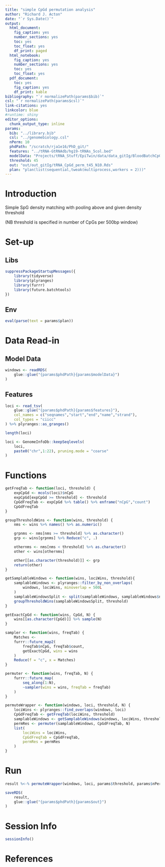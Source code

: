 ```yaml
---
title: "simple CpGd permutation analysis"
author: "Richard J. Acton"
date: "`r Sys.Date()`"
output:
  html_document:
    fig_caption: yes
    number_sections: yes
    toc: yes
    toc_float: yes
    df_print: paged
  html_notebook:
    fig_caption: yes
    number_sections: yes
    toc: yes
    toc_float: yes
  pdf_document:
    toc: yes
    fig_caption: yes
    df_print: kable
bibliography: "`r normalizePath(params$bib)`"
csl: "`r normalizePath(params$csl)`"
link-citations: yes
linkcolor: blue
#runtime: shiny
editor_options: 
  chunk_output_type: inline
params:
  bib: "../library.bib"
  csl: "../genomebiology.csl"
  nPerm: 10
  phdPath: "/scratch/rja1e16/PhD_git/"
  features: "../tRNA-GtRNAdb/hg19-tRNAs_5col.bed"
  modelData: "Projects/tRNA_Stuff/EpiTwin/data/data_gitIg/BloodBatchCpGd3001_blacklistFilteredDukeDAC.Rds"
  threshold: 45
  out: "out/out_gitIg/tRNA_CpGd_perm_t45_N10.Rds"
  plan: "plan(list(sequential,tweak(multiprocess,workers = 2)))"
---
```


# Introduction

Simple SpG density matching with pooling above and given density threshold

(NB threshold is specified in number of CpGs per 500bp window)

# Set-up

## Libs

```r
suppressPackageStartupMessages({
	library(tidyverse)
	library(plyranges)
	library(furrr)
	library(future.batchtools)
})
```

## Env

```r
eval(parse(text = params$plan))
```

# Data Read-in

## Model Data

```r
windows <- readRDS(
	glue::glue("{params$phdPath}{params$modelData}")
)
```

## Features

```r
loci <- read_tsv(
	glue::glue("{params$phdPath}{params$features}"),
	col_names = c("seqnames","start","end","name","strand"),
	col_types = "ciicc"
) %>% plyranges::as_granges()

length(loci)

loci <- GenomeInfoDb::keepSeqlevels(
	loci,
	paste0("chr",1:22), pruning.mode = "coarse"
)
```

# Functions

```r
getFreqTab <- function(loci, threshold) {
	expCpGd <- mcols(loci)$nCpG
	expCpGd[expCpGd >= threshold] <- threshold
	CpGdFreqTab <- expCpGd %>% table() %>% enframe("nCpG","count")
	CpGdFreqTab
}
```

```r
groupThresholdWins <- function(wins, threshold) {
	nms <- wins %>% names() %>% as.numeric()

	grpnms <- nms[nms >= threshold] %>% as.character()
	grp <- wins[grpnms] %>% Reduce("c", .)

	othernms <- nms[nms < threshold] %>% as.character()
	other <- wins[othernms]

	other[[as.character(threshold)]] <- grp
	return(other)
}
```

```r
getSamplableWindows <- function(wins, lociWins, threshold){
	samplableWindows <- plyranges::filter_by_non_overlaps(
		windows, lociWins, minoverlap = 500L
	)
	samplableWindowsSplit <- split(samplableWindows, samplableWindows$nCpG)
	groupThresholdWins(samplableWindowsSplit, threshold)
}
```


```r
getExactCpGd <- function(wins, CpGd, N) {
	wins[[as.character(CpGd)]] %>% sample(N)	
}
```

```r
sampler <- function(wins, freqTab) {
	Matches <- 
	furrr::future_map2(
		freqTab$nCpG, freqTab$count,
		getExactCpGd, wins = wins
	)
	Reduce(f = "c", x = Matches)
}
```

```r
permuter <- function(wins, freqTab, N) {
	furrr::future_map(
		seq_along(1:N),
		~sampler(wins = wins, freqTab = freqTab)
	)
}
```

```r
permuteWrapper <- function(windows, loci, threshold, N) {
	lociWins <- plyranges::find_overlaps(windows, loci)
	CpGdFreqTab <- getFreqTab(lociWins, threshold)
	samplableWindows <- getSamplableWindows(windows, lociWins, threshold)
	permRes <- permuter(samplableWindows, CpGdFreqTab, N)
	list(
		lociWins = lociWins,
		CpGdFreqTab = CpGdFreqTab,
		permRes = permRes
	)
}
```

# Run

```r
result %<-% permuteWrapper(windows, loci, params$threshold, params$nPerm)
```

```r
saveRDS(
	result,
	glue::glue("{params$phdPath}{params$out}")
)
```

# Session Info

```r
sessionInfo()
```

# References

<div id = "refs"></div>


